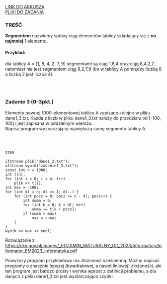 
<div className="box_link"><a className="link  link_materials" target="_blank" href="https://cke.gov.pl/images/_EGZAMIN_MATURALNY_OD_2023/Informatory/Informator_EM2023_informatyka.pdf">LINK DO ARKUSZA</a>
<br/>
<a className="link  link_materials" href="http://cke.gov.pl/images/_EGZAMIN_MATURALNY_OD_2023/Informatory/Informator_EM2023_informatyka_pliki.zip" >PLIKI DO ZADANIA</a>
<br/>
</div>

### TREŚĆ

<b>Segmentem</b> nazwiemy spójny ciąg elementów tablicy składający się z <b>co najmniej</b> 1 elementu.

#### Przykład: 
dla tablicy A = [1, 8, 4, 2, 7, 9] segmentami są ciąg 1,8,4 oraz ciąg 8,4,2,7, natomiast
nie jest segmentem ciąg 8,2,7,9 (bo w tablicy A pomiędzy liczbą 8 a liczbą 2 jest liczba 4).

<br/><br/>

### Zadanie 3   (0-3pkt.)

Elementy pewnej 1000-elementowej tablicy A zapisano kolejno w pliku dane1_3.txt.
Każda z liczb w pliku dane1_3.txt należy do przedziału od [-100, 100] i jest zapisana
w oddzielnym wierszu. <br/>
Napisz program wyznaczający największą sumę segmentu tablicy A.

<br/>
<br/>

<Dropdown title="WSKAZÓWKI">
    <p className={`dropdown_text`}>
    </p>
</Dropdown>

<Dropdown title="ODPOWIEDŹ">

```
2265
```

</Dropdown>

<Dropdown title="ROZWIĄZANIE PRZYKŁADOWE - PYTHON">
</Dropdown>

<Dropdown title="ROZWIĄZANIE PRZYKŁADOWE - C++">

```
ifstream plik("dane1_3.txt");
ofstream wynik("zadanie1_3.txt");
const int n = 1000;
int t[n];
for (int i = 0; i < n; i++)
    plik >> t[i];
int max = -100;
for (int dl = n; dl >= 1; dl--) {
    for (int pocz = 0; pocz <= n - dl; pocz++) {
        int suma = 0;
        for (int k = 0; k < dl; k++)
            suma += t[k + pocz];
        if (suma > max)
            max = suma;
    }
}
wynik << max << endl;
```

<p className={`dropdown_text`}>
Rozwiązanie z <a className="link" href="https://cke.gov.pl/images/_EGZAMIN_MATURALNY_OD_2023/Informatory/Informator_EM2023_informatyka.pdf">https://cke.gov.pl/images/_EGZAMIN_MATURALNY_OD_2023/Informatory/Informator_EM2023_informatyka.pdf</a><br/>

Powyższy program przykładowy ma złożoność sześcienną. Można napisać programy
o znacznie lepszej (kwadratowej, a nawet liniowej) złożoności, ale ten program jest bardzo
prosty i wynika wprost z definicji problemu, a dla danych z pliku dane1_3.txt jest
wystarczająco szybki.
    
</p>

</Dropdown>






